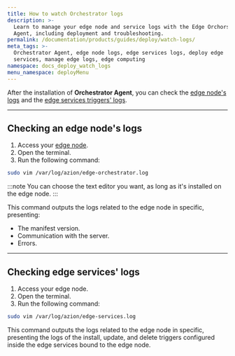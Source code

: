 ```yaml
---
title: How to watch Orchestrator logs
description: >-
  Learn to manage your edge node and service logs with the Edge Orchorstrator
  Agent, including deployment and troubleshooting.
permalink: /documentation/products/guides/deploy/watch-logs/
meta_tags: >-
  Orchestrator Agent, edge node logs, edge services logs, deploy edge
  services, manage edge logs, edge computing
namespace: docs_deploy_watch_logs
menu_namespace: deployMenu
---
```



After the installation of **Orchestrator Agent**, you can check the [edge node's logs](#checking-an-edge-nodes-logs) and the [edge services triggers' logs](#checking-edge-services-logs).

--- 

## Checking an edge node's logs

1. Access your [edge node](/en/documentation/products/guides/deploy/install-orchestrator-agent/).
2. Open the terminal. 
3. Run the following command: 

```bash
sudo vim /var/log/azion/edge-orchestrator.log 
```

:::note 
You can choose the text editor you want, as long as it's installed on the edge node.
:::

This command outputs the logs related to the edge node in specific, presenting: 

- The manifest version. 
- Communication with the server. 
- Errors.

--- 

## Checking edge services' logs 

1. Access your edge node.
2. Open the terminal. 
3. Run the following command: 

```bash
sudo vim /var/log/azion/edge-services.log 
```

This command outputs the logs related to the edge node in specific, presenting the logs of the install, update, and delete triggers configured inside the edge services bound to the edge node.

<LinkButton link="/en/documentation/products/guides/deploy/advanced/run-scripts/" label="go to how to run scripts" severity="secondary" target="_blank" />


